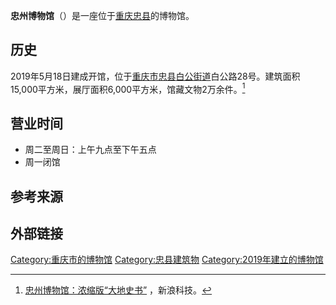 '''忠州博物馆'''（{{lang-en|Zhongzhou Museum}}）是一座位于[[重庆|重庆]][[忠县|忠县]]的博物馆。

==历史==
2019年5月18日建成开馆，位于[[重庆市|重庆市]][[忠县|忠县]][[白公街道|白公街道]]白公路28号。建筑面积15,000平方米，展厅面积6,000平方米，馆藏文物2万余件。<ref>[https://tech.sina.com.cn/roll/2020-06-21/doc-iirczymk8134789.shtml 忠州博物馆：浓缩版“大地史书”] {{Wayback|url=https://tech.sina.com.cn/roll/2020-06-21/doc-iirczymk8134789.shtml |date=20200621012451 }}，新浪科技。</ref>

==营业时间==
*周二至周日：上午九点至下午五点
*周一闭馆

==参考来源==
{{reflist}}

==外部链接==
{{Official website|https://www.zhongzhoubwg.com/}}

[[Category:重庆市的博物馆|Category:重庆市的博物馆]]
[[Category:忠县建筑物|Category:忠县建筑物]]
[[Category:2019年建立的博物馆|Category:2019年建立的博物馆]]